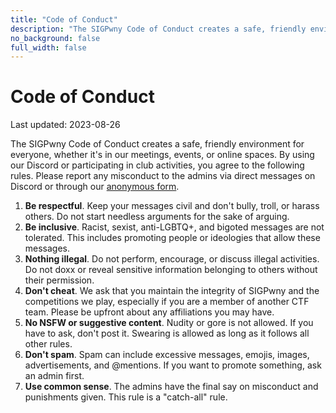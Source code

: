 ```yaml
---
title: "Code of Conduct"
description: "The SIGPwny Code of Conduct creates a safe, friendly environment for everyone, whether it's in our meetings, events, or online spaces."
no_background: false
full_width: false
---
```


# Code of Conduct
Last updated: 2023-08-26

The SIGPwny Code of Conduct creates a safe, friendly environment for everyone, whether it's in our meetings, events, or online spaces. By using our Discord or participating in club activities, you agree to the following rules. Please report any misconduct to the admins via direct messages on Discord or through our [anonymous form](/report).

1. **Be respectful**. Keep your messages civil and don't bully, troll, or harass others. Do not start needless arguments for the sake of arguing.
2. **Be inclusive**. Racist, sexist, anti-LGBTQ+, and bigoted messages are not tolerated. This includes promoting people or ideologies that allow these messages.
3. **Nothing illegal**. Do not perform, encourage, or discuss illegal activities. Do not doxx or reveal sensitive information belonging to others without their permission.
4. **Don't cheat**. We ask that you maintain the integrity of SIGPwny and the competitions we play, especially if you are a member of another CTF team. Please be upfront about any affiliations you may have.
5. **No NSFW or suggestive content**. Nudity or gore is not allowed. If you have to ask, don't post it. Swearing is allowed as long as it follows all other rules.
6. **Don't spam**. Spam can include excessive messages, emojis, images, advertisements, and @mentions. If you want to promote something, ask an admin first.
7. **Use common sense**. The admins have the final say on misconduct and punishments given. This rule is a "catch-all" rule.